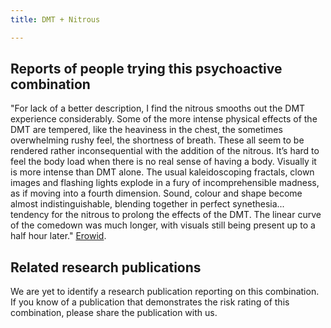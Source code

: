 ---
title: DMT + Nitrous

---

## Reports of people trying this psychoactive combination

"For lack of a better description, I find the nitrous smooths out the DMT experience considerably. Some of the more intense physical effects of the DMT are tempered, like the heaviness in the chest, the sometimes overwhelming rushy feel, the shortness of breath. These all seem to be rendered rather inconsequential with the addition of the nitrous. It’s hard to feel the body load when there is no real sense of having a body. Visually it is more intense than DMT alone. The usual kaleidoscoping fractals, clown images and flashing lights explode in a fury of incomprehensible madness, as if moving into a fourth dimension. Sound, colour and shape become almost indistinguishable, blending together in perfect synethesia... tendency for the nitrous to prolong the effects of the DMT. The linear curve of the comedown was much longer, with visuals still being present up to a half hour later." [Erowid](https://erowid.org/experiences/exp.php?ID=66034).

## Related research publications

We are yet to identify a research publication reporting on this combination. If you know of a publication that demonstrates the risk rating of this combination, please share the publication with us.




